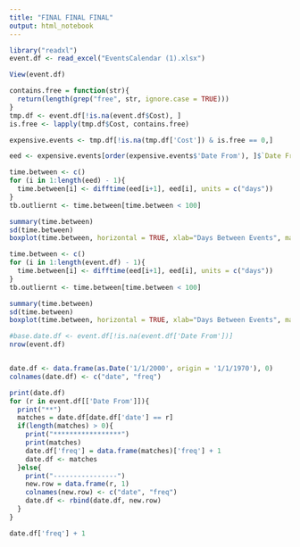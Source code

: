 ```yaml
---
title: "FINAL FINAL FINAL"
output: html_notebook
---
```

```r
library("readxl")
event.df <- read_excel("EventsCalendar (1).xlsx")
```

```r
View(event.df)
```

```r
contains.free = function(str){
  return(length(grep("free", str, ignore.case = TRUE)))
}
tmp.df <- event.df[!is.na(event.df$Cost), ]
is.free <- lapply(tmp.df$Cost, contains.free)

expensive.events <- tmp.df[!is.na(tmp.df['Cost']) & is.free == 0,]


```

```r
eed <- expensive.events[order(expensive.events$'Date From'), ]$`Date From`

time.between <- c()
for (i in 1:length(eed) - 1){
  time.between[i] <- difftime(eed[i+1], eed[i], units = c("days"))
}
tb.outliernt <- time.between[time.between < 100]

summary(time.between)
sd(time.between)
boxplot(time.between, horizontal = TRUE, xlab="Days Between Events", main="Paid Events")
```

```r
time.between <- c()
for (i in 1:length(event.df) - 1){
  time.between[i] <- difftime(eed[i+1], eed[i], units = c("days"))
}
tb.outliernt <- time.between[time.between < 100]

summary(time.between)
sd(time.between)
boxplot(time.between, horizontal = TRUE, xlab="Days Between Events", main="All Events")
```




















```r
#base.date.df <- event.df[!is.na(event.df['Date From'])]
nrow(event.df)


date.df <- data.frame(as.Date('1/1/2000', origin = '1/1/1970'), 0)
colnames(date.df) <- c("date", "freq")

print(date.df)
for (r in event.df[['Date From']]){
  print("**")
  matches = date.df[date.df['date'] == r]
  if(length(matches) > 0){
    print("*****************")
    print(matches)
    date.df['freq'] = data.frame(matches)['freq'] + 1
    date.df <- matches
  }else{
    print("----------------")
    new.row = data.frame(r, 1)
    colnames(new.row) <- c("date", "freq")
    date.df <- rbind(date.df, new.row)
  }
}
```

```r
date.df['freq'] + 1
```